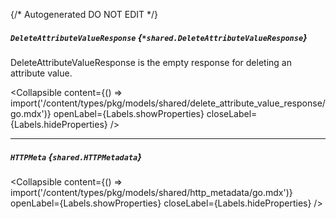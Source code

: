 {/* Autogenerated DO NOT EDIT  */}

##### `DeleteAttributeValueResponse` *{`*shared.DeleteAttributeValueResponse`}*
DeleteAttributeValueResponse is the empty response for deleting an attribute value.

<Collapsible content={() => import('/content/types/pkg/models/shared/delete_attribute_value_response/go.mdx')} openLabel={Labels.showProperties} closeLabel={Labels.hideProperties} />


---
##### `HTTPMeta` *{`shared.HTTPMetadata`}*

<Collapsible content={() => import('/content/types/pkg/models/shared/http_metadata/go.mdx')} openLabel={Labels.showProperties} closeLabel={Labels.hideProperties} />



